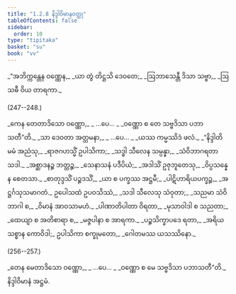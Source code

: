 ```yaml
---
title: "1.2.8 နိဒ္ဒါဝိမာနဝတ္ထု"
tableOfContents: false
sidebar:
  order: 10
type: "tipitaka"
basket: "su"
book: "vv"
---
```



<DynamicBreadcrumb />

<Division number="246" book="vv">

<Paragraph number="271" type="verses" book="vv">
_“အဘိက္ကန္တေန ဝဏ္ဏေန,_  
_ယာ တွံ တိဋ္ဌသိ ဒေဝတေ;_  
_ဩဘာသေန္တီ ဒိသာ သဗ္ဗာ,_  
_ဩသဓီ ဝိယ တာရကာ._  


(247--248.)
</Paragraph>

<Paragraph number="272" type="verses" book="vv">
_ကေန တေတာဒိသော ဝဏ္ဏော,_  
_ …ပေ… _  
_ဝဏ္ဏော စ တေ သဗ္ဗဒိသာ ပဘာသတီ”တိ._  

</Paragraph>

</Division>
<Division number="249" book="vv">

<Paragraph number="273" type="verses" book="vv">
_သာ ဒေဝတာ အတ္တမနာ,_  
_ …ပေ… _  
_ယဿ ကမ္မဿိဒံ ဖလံ._  

</Paragraph>

</Division>
<Division number="250" book="vv">

<Paragraph number="274" type="verses" book="vv">
_“နိဒ္ဒါတိ မမံ အညံသု,_  
_ရာဇဂဟသ္မိံ ဥပါသိကာ;_  
_သဒ္ဓါ သီလေန သမ္ပန္နာ,_  
_သံဝိဘာဂရတာ သဒါ._  

</Paragraph>

</Division>
<Division number="251" book="vv">

<Paragraph number="275" type="verses" book="vv">
_အစ္ဆာဒနဉ္စ ဘတ္တဉ္စ,_  
_သေနာသနံ ပဒီပိယံ;_  
_အဒါသိံ ဥဇုဘူတေသု,_  
_ဝိပ္ပသန္နေန စေတသာ._  

</Paragraph>

</Division>
<Division number="252" book="vv">

<Paragraph number="276" type="verses" book="vv">
_စာတုဒ္ဒသိံ ပဉ္စဒသိံ,_  
_ယာ စ ပက္ခဿ အဋ္ဌမီ;_  
_ပါဋိဟာရိယပက္ခဉ္စ,_  
_အဋ္ဌင်္ဂသုသမာဂတံ._  

</Paragraph>

</Division>
<Division number="253" book="vv">

<Paragraph number="277" type="verses" book="vv">
ဥပေါသထံ ဥပဝသိဿံ,_  
_သဒါ သီလေသု သံဝုတာ;_  
_သညမာ သံဝိဘာဂါ စ,_  
_ဝိမာနံ အာဝသာမဟံ._  

</Paragraph>

</Division>
<Division number="254" book="vv">

<Paragraph number="278" type="verses" book="vv">
_ပါဏာတိပါတာ ဝိရတာ,_  
_မုသာဝါဒါ စ သညတာ;_  
_ထေယျာ စ အတိစာရာ စ,_  
_မဇ္ဇပါနာ စ အာရကာ._  

</Paragraph>

</Division>
<Division number="255" book="vv">

<Paragraph number="279" book="vv">
_ပဉ္စသိက္ခာပဒေ ရတာ,_  
_အရိယသစ္စာန ကောဝိဒါ;_  
ဥပါသိကာ စက္ခုမတော,_  
_ဂေါတမဿ ယသဿိနော._  


(256--257.)
</Paragraph>

<Paragraph number="280" type="verses" book="vv">
_တေန မေတာဒိသော ဝဏ္ဏော,_  
_ …ပေ… _  
_ဝဏ္ဏော စ မေ သဗ္ဗဒိသာ ပဘာသတီ”တိ._  


</Paragraph>
</Division>

<Paragraph number="281" type="center" book="vv">
နိဒ္ဒါဝိမာနံ အဋ္ဌမံ.
</Paragraph>